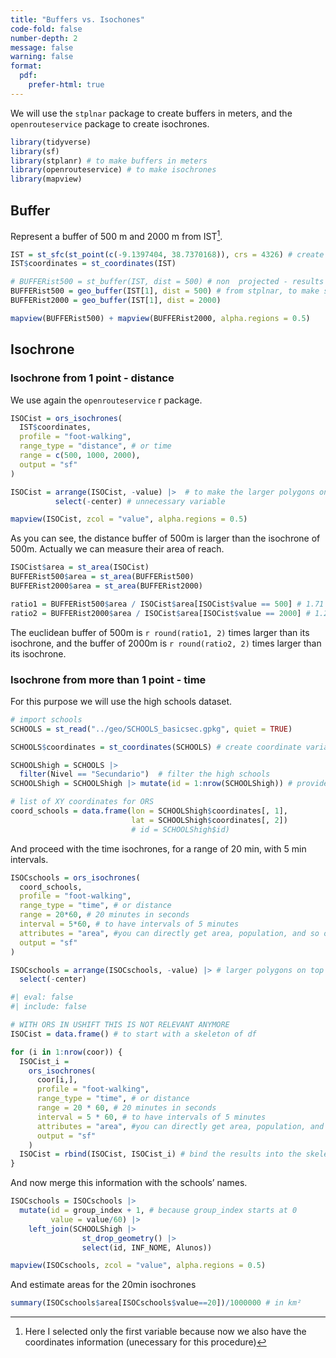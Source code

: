 ```yaml
---
title: "Buffers vs. Isochones"
code-fold: false
number-depth: 2
message: false
warning: false
format:
  pdf:
    prefer-html: true
---
```


We will use the `stplnar` package to create buffers in meters, and the `openrouteservice` package to create isochrones.

```r
library(tidyverse)
library(sf)
library(stplanr) # to make buffers in meters
library(openrouteservice) # to make isochrones
library(mapview)
```

## Buffer

Represent a buffer of 500 m and 2000 m from IST[^1].

[^1]: Here I selected only the first variable because now we also have the coordinates information (unecessary for this procedure)

```r
IST = st_sfc(st_point(c(-9.1397404, 38.7370168)), crs = 4326) # create a point
IST$coordinates = st_coordinates(IST)

# BUFFERist500 = st_buffer(IST, dist = 500) # non  projected - results may be weird
BUFFERist500 = geo_buffer(IST[1], dist = 500) # from stplnar, to make sure it is in meters.
BUFFERist2000 = geo_buffer(IST[1], dist = 2000)

mapview(BUFFERist500) + mapview(BUFFERist2000, alpha.regions = 0.5)
```

## Isochrone

### Isochrone from 1 point - distance

We use again the `openrouteservice` r package.

```r
ISOCist = ors_isochrones(
  IST$coordinates,
  profile = "foot-walking",
  range_type = "distance", # or time
  range = c(500, 1000, 2000),
  output = "sf"
)

ISOCist = arrange(ISOCist, -value) |>  # to make the larger polygons on top of the table so the are displayed behind.
          select(-center) # unnecessary variable

mapview(ISOCist, zcol = "value", alpha.regions = 0.5)
```

As you can see, the distance buffer of 500m is larger than the isochrone of 500m.
Actually we can measure their area of reach.

```r
ISOCist$area = st_area(ISOCist)
BUFFERist500$area = st_area(BUFFERist500)
BUFFERist2000$area = st_area(BUFFERist2000)

ratio1 = BUFFERist500$area / ISOCist$area[ISOCist$value == 500] # 1.71
ratio2 = BUFFERist2000$area / ISOCist$area[ISOCist$value == 2000] # 1.22
```

The euclidean buffer of 500m is `r round(ratio1, 2)` times larger than its isochrone, and the buffer of 2000m is `r round(ratio2, 2)` times larger than its isochrone.

### Isochrone from more than 1 point - time

For this purpose we will use the high schools dataset.

```r
# import schools
SCHOOLS = st_read("../geo/SCHOOLS_basicsec.gpkg", quiet = TRUE)

SCHOOLS$coordinates = st_coordinates(SCHOOLS) # create coordinate variable

SCHOOLShigh = SCHOOLS |>
  filter(Nivel == "Secundario")  # filter the high schools
SCHOOLShigh = SCHOOLShigh |> mutate(id = 1:nrow(SCHOOLShigh)) # provide and id

# list of XY coordinates for ORS
coord_schools = data.frame(lon = SCHOOLShigh$coordinates[, 1],
                           lat = SCHOOLShigh$coordinates[, 2])
                           # id = SCHOOLShigh$id)
```

And proceed with the time isochrones, for a range of 20 min, with 5 min intervals.

```r
ISOCschools = ors_isochrones(
  coord_schools,
  profile = "foot-walking",
  range_type = "time", # or distance
  range = 20*60, # 20 minutes in seconds
  interval = 5*60, # to have intervals of 5 minutes
  attributes = "area", #you can directly get area, population, and so on.
  output = "sf"
)

ISOCschools = arrange(ISOCschools, -value) |> # larger polygons on top of the table so the are displayed behind.
  select(-center)
```

<!-- Because `openrouteservece` only allows a [max of 5 requests](https://openrouteservice.org/restrictions/) for isochrones at a time, we put it in a loop to run for all the 19 high schools. -->

```r
#| eval: false
#| include: false

# WITH ORS IN USHIFT THIS IS NOT RELEVANT ANYMORE
ISOCist = data.frame() # to start with a skeleton of df

for (i in 1:nrow(coor)) {
  ISOCist_i =
    ors_isochrones(
      coor[i,],
      profile = "foot-walking",
      range_type = "time", # or distance
      range = 20 * 60, # 20 minutes in seconds
      interval = 5 * 60, # to have intervals of 5 minutes
      attributes = "area", #you can directly get area, population, and so on. see documentation
      output = "sf"
    )
  ISOCist = rbind(ISOCist, ISOCist_i) # bind the results into the skeleton, one by one
}
```

And now merge this information with the schools' names.

```r
ISOCschools = ISOCschools |>
  mutate(id = group_index + 1, # because group_index starts at 0
         value = value/60) |> 
    left_join(SCHOOLShigh |>
                st_drop_geometry() |>
                select(id, INF_NOME, Alunos))
```

```r
mapview(ISOCschools, zcol = "value", alpha.regions = 0.5)
```

And estimate areas for the 20min isochrones

```r
summary(ISOCschools$area[ISOCschools$value==20])/1000000 # in km²
```
